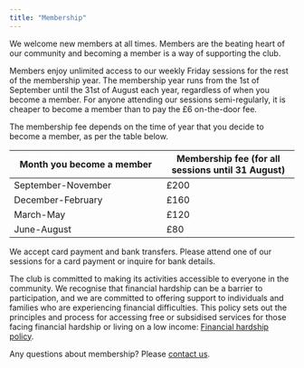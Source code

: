 ```yaml
---
title: "Membership"
---
```


We welcome new members at all times. Members are the beating heart of our community and becoming a member is a way of supporting the club.

Members enjoy unlimited access to our weekly Friday sessions for the rest of the membership year. The membership year runs from the 1st of September until the 31st of August each year, regardless of when you become a member. For anyone attending our sessions semi-regularly, it is cheaper to become a member than to pay the £6 on-the-door fee.

The membership fee depends on the time of year that you decide to become a member, as per the table below.

| Month you become a member  | Membership fee (for all sessions until 31 August) |
| -------- | ------- |
| September-November  | £200 |
| December-February  | £160 |
| March-May  | £120 |
| June-August  | £80 |

We accept card payment and bank transfers. Please attend one of our sessions for a card payment or inquire for bank details.

The club is committed to making its activities accessible to everyone in the community. We recognise that financial hardship can be a barrier to participation, and we are committed to offering support to individuals and families who are experiencing financial difficulties. This policy sets out the principles and process for accessing free or subsidised services for those facing financial hardship or living on a low income: [Financial hardship policy](https://drive.google.com/file/d/1j7kxfWGU05WcrsIlVSeomTLbnt1OHwNj/view?usp=sharing).

Any questions about membership? Please [contact us](contact.qmd).
